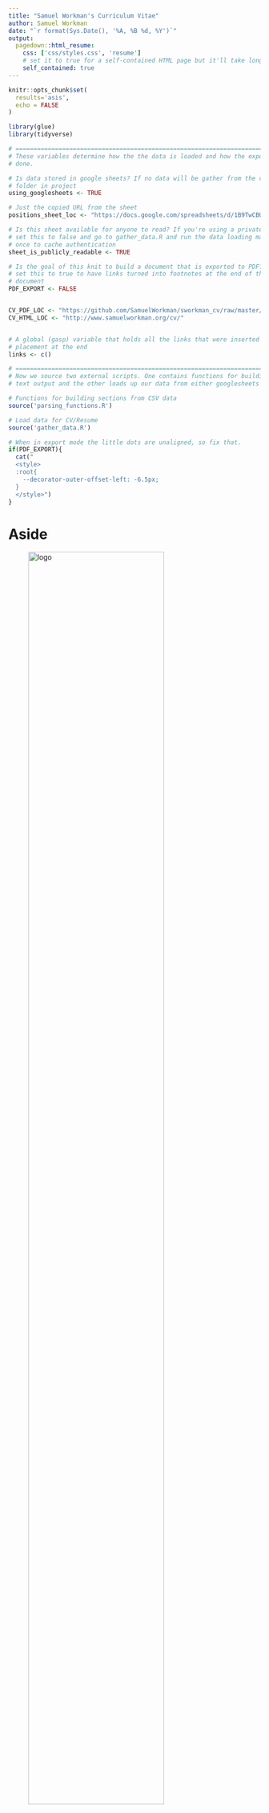 ```yaml
---
title: "Samuel Workman's Curriculum Vitae"
author: Samuel Workman
date: "`r format(Sys.Date(), '%A, %B %d, %Y')`"
output:
  pagedown::html_resume:
    css: ['css/styles.css', 'resume']
    # set it to true for a self-contained HTML page but it'll take longer to render
    self_contained: true
---
```


```r
knitr::opts_chunk$set(
  results='asis', 
  echo = FALSE
)

library(glue)
library(tidyverse)

# ======================================================================
# These variables determine how the the data is loaded and how the exports are
# done.

# Is data stored in google sheets? If no data will be gather from the csvs/
# folder in project
using_googlesheets <- TRUE

# Just the copied URL from the sheet
positions_sheet_loc <- "https://docs.google.com/spreadsheets/d/1B9TwCBUF3SVDWuYQfIcbnv_viARhGI5r3faOrIHBZmk/edit?usp=sharing"

# Is this sheet available for anyone to read? If you're using a private sheet
# set this to false and go to gather_data.R and run the data loading manually
# once to cache authentication
sheet_is_publicly_readable <- TRUE

# Is the goal of this knit to build a document that is exported to PDF? If so
# set this to true to have links turned into footnotes at the end of the
# document
PDF_EXPORT <- FALSE


CV_PDF_LOC <- "https://github.com/SamuelWorkman/sworkman_cv/raw/master/sworkman_cv.pdf"
CV_HTML_LOC <- "http://www.samuelworkman.org/cv/"


# A global (gasp) variable that holds all the links that were inserted for
# placement at the end
links <- c()

# ======================================================================
# Now we source two external scripts. One contains functions for building the
# text output and the other loads up our data from either googlesheets or csvs

# Functions for building sections from CSV data
source('parsing_functions.R') 

# Load data for CV/Resume
source('gather_data.R')
```



```r
# When in export mode the little dots are unaligned, so fix that. 
if(PDF_EXPORT){
  cat("
  <style>
  :root{
    --decorator-outer-offset-left: -6.5px;
  }
  </style>")
}
```


Aside
================================================================================
![logo](img/news_small.jpg){width=80%}


```r
# When in export mode the little dots are unaligned, so fix that. 
if(PDF_EXPORT){
  glue("View this CV online with links at _{CV_HTML_LOC}_")
} else {
  glue("[<i class='fas fa-download'></i> Download a PDF of this CV]({CV_PDF_LOC})") 
}
```

Contact {#contact}
--------------------------------------------------------------------------------

```r
contact_info %>% 
  glue_data("- <i class='fa fa-{icon}'></i> {contact}")
```

[get my book](https://www.amazon.com/Samuel-Workman/e/B01353W7UE){}
--------------------------------------------------------------------------------
![](img/bookcover.jpg){width=75%}


Disclaimer {#disclaimer}
--------------------------------------------------------------------------------

Last updated `r Sys.Date()`.


Main
================================================================================

Samuel Workman, Ph.D. {#title}
--------------------------------------------------------------------------------

```r
print_text_block(text_blocks, 'intro')
```


### Skills & Experience

* Policy research, data management, statistical analysis & modeling, presentation, reporting & data visualization, machine learning
* Project Management, grant writing, team leadership & coordination, public speaking
* Market, sales, and inventory analysis, reporting, and visualization, data-driven decision-making and management
* Languages: $R$, $\LaTeX$, SAS, SPSS, VBA, SQL, Markdown, CSS, HTML (limited)
* Applications: Rstudio, WinEdt, Beamer, binb, xaringan, MS Word, MS Excel, MS PowerPoint, SQLite, MS Access

Academic Positions {data-icon=university data-concise=true}
--------------------------------------------------------------------------------

```r
print_section(position_data, 'academic')
```

Private Sector Data & Statistical Consulting {data-icon=user-tie data-concise=true .break-before-me}
--------------------------------------------------------------------------------

```r
print_section(position_data, 'private')
```

Editorial Positions & Boards {data-icon=newspaper data-concise=true}
--------------------------------------------------------------------------------

```r
print_section(position_data, 'editorial')
```

Education {data-icon=graduation-cap data-concise=true}
--------------------------------------------------------------------------------

```r
print_section(position_data, 'education')
```

\newpage

Training & Certificates {data-icon=certificate data-concise=true}
-----------------------------------------------------------------------------

```r
print_section(position_data, 'certificate')
```

:::aside
<i class='ai ai-google-scholar'></i> [S. Workman - Google Scholar](https://scholar.google.com/citations?user=kW67_MkAAAAJ&hl=en)

##### Interests
* Public Policy
* Regulation
* Bureaucracy
* Agenda Setting
* Education Policy
* Use of Research & Data
* Food Policy & Food Systems

##### Approaches
* Text-as-Data
* Text Classification
* Storytelling with Data
* Machine Learning
* Maximum Likelihood
* Stochastic Processes

##### Current Projects
* Use of research in Education regulations
* The politics of data & numbers
* Complexity & the regulation of GMOs
* The politics of food security
:::


Books {data-icon=book data-concise=true}
--------------------------------------------------------------------------------

```r
print_section(position_data, 'book')
```


Articles {data-icon=paper-plane data-concise=true}
--------------------------------------------------------------------------------

```r
print_section(position_data, 'article')
```

Book Chapters {data-icon=book-open data-concise=true .break-after-me}
--------------------------------------------------------------------------------

```r
print_section(position_data, 'chapter')
```

Blogs {data-icon=feather-alt data-concise=true}
--------------------------------------------------------------------------------

```r
print_section(position_data, 'blog')
```

\newpage

Interviews {data-icon=podcast data-concise=true}
--------------------------------------------------------------------------------

```r
print_section(position_data, 'interview')
```

Reviews & Responses {data-icon=binoculars data-concise=true }
------------------------------------------------------------------------
```r
print_section(position_data, 'reviews_responses')
```

Grants & Awards {data-icon=award data-concise=true}
------------------------------------------------------------------------
:::aside
```r
print_text_block(text_blocks, 'funding_reviewer')
```
:::

```r
print_section(position_data, 'grant')
```

Fellowships & Scholarships {data-icon=medal data-concise=true}
--------------------------------------------------------------------------------

```r
print_section(position_data, 'fellowships_scholarships')
```

\newpage

Teaching
--------------------------------------------------------------------------------

:::aside
```r
print_text_block(text_blocks, 'teaching_approach')
```

```r
print_text_block(text_blocks, 'phd_mentees')
```

```r
print_text_block(text_blocks, 'phd_comms')
```
:::

Graduate Teaching {data-icon=school data-concise=true}
--------------------------------------------------------------------------------

```r
print_section(position_data, 'grad_teaching')
```

Undergraduate Teaching {data-icon=chalkboard-teacher data-concise=true .break-before-me}
--------------------------------------------------------------------------------

```r
print_section(position_data, 'undergrad_teaching')
```

Public Lectures {data-icon=microphone-alt data-concise=true}
--------------------------------------------------------------------------------

:::aside
```r
print_text_block(text_blocks, 'undergrad_mentees')
```
:::

```r
print_section(position_data, 'lecture')
```

Conference Presentations {data-icon=project-diagram .no-timeline}
--------------------------------------------------------------------------------
:::aside
```r
print_text_block(text_blocks, 'conf_chair')
```
:::

```r
print_text_block(text_blocks, 'conf_papers')
```

Positions in Discipline {data-icon=sitemap data-concise=true}
--------------------------------------------------------------------------------

:::aside
```r
print_text_block(text_blocks, 'conf_discussant')
```
:::

```r
print_section(position_data, 'discipline_positions')
```

Service {data-icon=tape data-concise=true}
--------------------------------------------------------------------------------

University
---------

```r
print_section(position_data, 'university_service')
```

Department
---

```r
print_section(position_data, 'department_service')
```

```r
if(PDF_EXPORT){
  cat("
  
Links {data-icon=link}
--------------------------------------------------------------------------------

<br>


")
  
  walk2(links, 1:length(links), function(link, index){
    print(glue('{index}. {link}'))
  })
}
```



